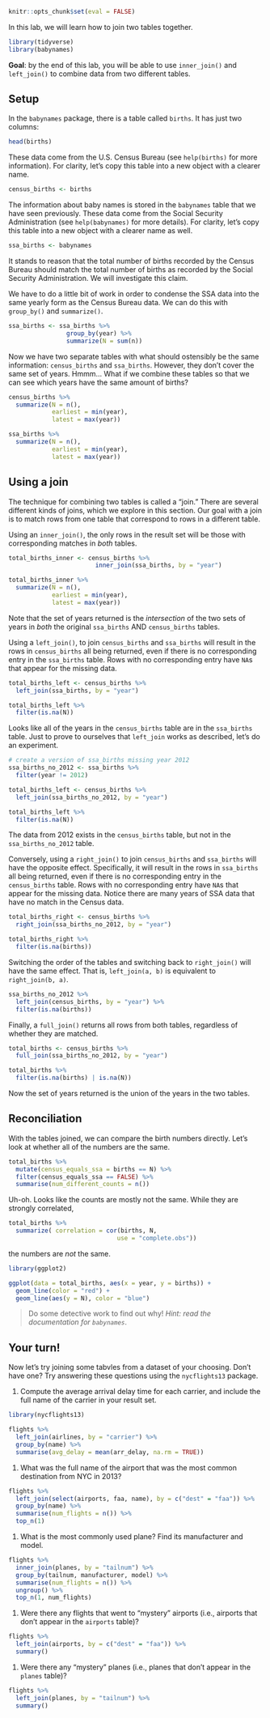 ```r
knitr::opts_chunk$set(eval = FALSE)
```

In this lab, we will learn how to join two tables together. 

```r
library(tidyverse)
library(babynames)
```

**Goal**: by the end of this lab, you will be able to use `inner_join()` and `left_join()` to combine data from two different tables. 

## Setup

In the `babynames` package, there is a table called `births`. It has just two columns:

```r
head(births)
```

These data come from the U.S. Census Bureau (see `help(births)` for more information). For clarity, let's copy this table into a new object with a clearer name.

```r
census_births <- births
```

The information about baby names is stored in the `babynames` table that we have seen previously. These data come from the Social Security Administration (see `help(babynames)` for more details). For clarity, let's copy this table into a new object with a clearer name as well. 

```r
ssa_births <- babynames
```

It stands to reason that the total number of births recorded by the Census Bureau should match the total number of births as recorded by the Social Security Administration. We will investigate this claim. 

We have to do a little bit of work in order to condense the SSA data into the same yearly form as the Census Bureau data. We can do this with `group_by()` and `summarize()`. 

```r
ssa_births <- ssa_births %>% 
                group_by(year) %>%
                summarize(N = sum(n))
```

Now we have two separate tables with what should ostensibly be the same information: `census_births` and `ssa_births`. However, they don't cover the same set of years. Hmmm... What if we combine these tables so that we can see which years have the same amount of births? 

```r
census_births %>%
  summarize(N = n(), 
            earliest = min(year), 
            latest = max(year))

ssa_births %>%
  summarize(N = n(), 
            earliest = min(year), 
            latest = max(year))
```

## Using a join

The technique for combining two tables is called a "join." There are several different kinds of joins, which we explore in this section. Our goal with a join is to match rows from one table that correspond to rows in a different table. 

Using an `inner_join()`, the only rows in the result set will be those with corresponding matches in *both* tables. 

```r
total_births_inner <- census_births %>%
                        inner_join(ssa_births, by = "year")

total_births_inner %>% 
  summarize(N = n(), 
            earliest = min(year), 
            latest = max(year))
```

Note that the set of years returned is the *intersection* of the two sets of years in *both* the original `ssa_births` AND `census_births` tables. 

Using a `left_join()`, to join `census_births` and `ssa_births` will result in the rows in `census_births` all being returned, even if there is no corresponding entry in the `ssa_births` table. Rows with no corresponding entry have `NA`s that appear for the missing data.

```r
total_births_left <- census_births %>%
  left_join(ssa_births, by = "year")

total_births_left %>%
  filter(is.na(N))
```

Looks like all of the years in the `census_births` table are in the `ssa_births` table. Just to prove to ourselves that `left_join` works as described, let's do an experiment. 

```r

# create a version of ssa_births missing year 2012
ssa_births_no_2012 <- ssa_births %>%
  filter(year != 2012)

total_births_left <- census_births %>%
  left_join(ssa_births_no_2012, by = "year")

total_births_left %>%
  filter(is.na(N))

```

The data from 2012 exists in the `census_births` table, but not in the `ssa_births_no_2012` table. 


Conversely, using a `right_join()` to join `census_births` and `ssa_births` will have the opposite effect. Specifically, it will result in the rows in `ssa_births` all being returned, even if there is no corresponding entry in the `census_births` table. Rows with no corresponding entry have `NA`s that appear for the missing data. Notice there are many years of SSA data that have no match in the Census data. 

```r
total_births_right <- census_births %>%
  right_join(ssa_births_no_2012, by = "year")

total_births_right %>%
  filter(is.na(births))
```

Switching the order of the tables and switching back to `right_join()` will have the same effect. That is, `left_join(a, b)` is equivalent to `right_join(b, a)`. 

```r
ssa_births_no_2012 %>%
  left_join(census_births, by = "year") %>%
  filter(is.na(births))
```

Finally, a `full_join()` returns all rows from both tables, regardless of whether they are matched. 

```r
total_births <- census_births %>%
  full_join(ssa_births_no_2012, by = "year")

total_births %>%
  filter(is.na(births) | is.na(N))
```

Now the set of years returned is the union of the years in the two tables. 


## Reconciliation

With the tables joined, we can compare the birth numbers directly. Let's look at whether all of the numbers are the same. 

```r

total_births %>%
  mutate(census_equals_ssa = births == N) %>%
  filter(census_equals_ssa == FALSE) %>% 
  summarise(num_different_counts = n())

```

Uh-oh. Looks like the counts are mostly not the same. While they are strongly correlated,

```r
total_births %>%
  summarize( correlation = cor(births, N, 
                              use = "complete.obs"))
```

the numbers are *not* the same. 

```r
library(ggplot2)

ggplot(data = total_births, aes(x = year, y = births)) +
  geom_line(color = "red") + 
  geom_line(aes(y = N), color = "blue")
```

> Do some detective work to find out why! _Hint: read the documentation for `babynames`_.

## Your turn!
Now let's try joining some tabvles from a dataset of your choosing. Don't have one? Try answering these questions using the `nycflights13` package.

#. Compute the average arrival delay time for each carrier, and include the full name of the carrier in your result set.

```r
library(nycflights13)

flights %>%
  left_join(airlines, by = "carrier") %>%
  group_by(name) %>%
  summarise(avg_delay = mean(arr_delay, na.rm = TRUE))
```


#. What was the full name of the airport that was the most common destination from NYC in 2013? 

```r
flights %>%
  left_join(select(airports, faa, name), by = c("dest" = "faa")) %>%
  group_by(name) %>%
  summarise(num_flights = n()) %>%
  top_n(1)
```

#. What is the most commonly used plane? Find its manufacturer and model.
```r
flights %>%
  inner_join(planes, by = "tailnum") %>%
  group_by(tailnum, manufacturer, model) %>%
  summarise(num_flights = n()) %>%
  ungroup() %>%
  top_n(1, num_flights)
```

#. Were there any flights that went to "mystery" airports (i.e., airports that don't appear in the `airports` table)? 

```r
flights %>%
  left_join(airports, by = c("dest" = "faa")) %>%
  summary()
```


#. Were there any "mystery" planes (i.e., planes that don't appear in the `planes` table)? 

```r
flights %>%
  left_join(planes, by = "tailnum") %>%
  summary()
```
